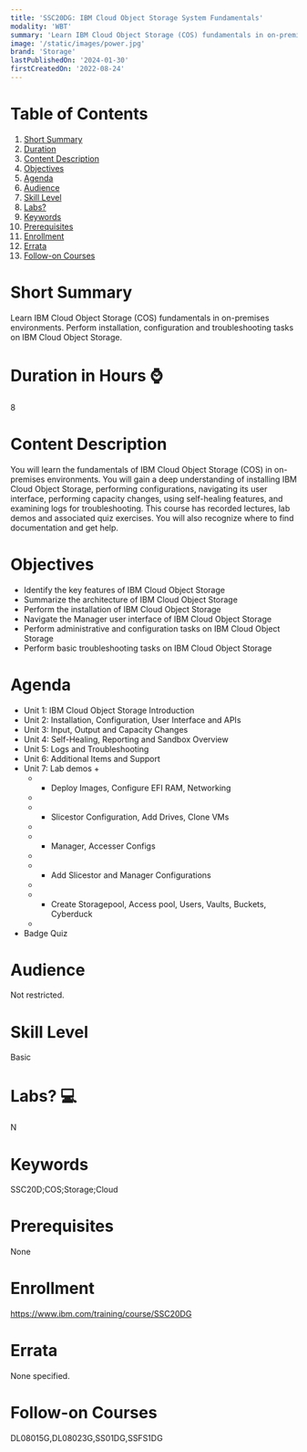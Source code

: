 ```yaml
---
title: 'SSC20DG: IBM Cloud Object Storage System Fundamentals'
modality: 'WBT'
summary: 'Learn IBM Cloud Object Storage (COS) fundamentals in on-premises environments. Perform installation, configuration and troubleshooting tasks on IBM Cloud Object Storage.'
image: '/static/images/power.jpg'
brand: 'Storage'
lastPublishedOn: '2024-01-30'
firstCreatedOn: '2022-08-24'
---
```

# Table of Contents
1.  [Short Summary](#short-summary)
2.  [Duration](#duration-in-hours-)
3.  [Content Description](#content-description)
4.  [Objectives](#objectives)
5.  [Agenda](#agenda)
6.  [Audience](#audience)
7.  [Skill Level](#skill-level)
8.  [Labs?](#labs-)
9.  [Keywords](#keywords)
10. [Prerequisites](#prerequisites)
11. [Enrollment](#enrollment)
12. [Errata](#errata)
13. [Follow-on Courses](#follow-on-courses)

# Short Summary
Learn IBM Cloud Object Storage (COS) fundamentals in on-premises environments. Perform installation, configuration and troubleshooting tasks on IBM Cloud Object Storage.

# Duration in Hours ⌚
8

# Content Description
You will learn the fundamentals of IBM Cloud Object Storage (COS) in on-premises environments. You will gain a deep understanding of installing IBM Cloud Object Storage, performing configurations, navigating its user interface, performing capacity changes, using self-healing features, and examining logs for troubleshooting. This course has recorded lectures, lab demos and associated quiz exercises. You will also recognize where to find documentation and get help.



# Objectives
* Identify the key features of IBM Cloud Object Storage
* Summarize the architecture of IBM Cloud Object Storage
* Perform the installation of IBM Cloud Object Storage
* Navigate the Manager user interface of IBM Cloud Object Storage
* Perform administrative and configuration tasks on IBM Cloud Object Storage
* Perform basic troubleshooting tasks on IBM Cloud Object Storage


# Agenda
* Unit 1: IBM Cloud Object Storage Introduction
* Unit 2: Installation, Configuration, User Interface and APIs
* Unit 3: Input, Output and Capacity Changes
* Unit 4: Self-Healing, Reporting and Sandbox Overview
* Unit 5: Logs and Troubleshooting
* Unit 6: Additional Items and Support
* Unit 7: Lab demos
	+ 
	+ - Deploy Images, Configure EFI RAM, Networking
	+ 
	+ - Slicestor Configuration, Add Drives, Clone VMs
	+ 
	+ - Manager, Accesser Configs
	+ 
	+ - Add Slicestor and Manager Configurations
	+ 
	+ - Create Storagepool, Access pool, Users, Vaults, Buckets, Cyberduck
	+
* Badge Quiz


# Audience
Not restricted. 



# Skill Level
Basic

# Labs? 💻
N

# Keywords
SSC20D;COS;Storage;Cloud

# Prerequisites
None

# Enrollment
https://www.ibm.com/training/course/SSC20DG

# Errata
None specified.

# Follow-on Courses
DL08015G,DL08023G,SS01DG,SSFS1DG

